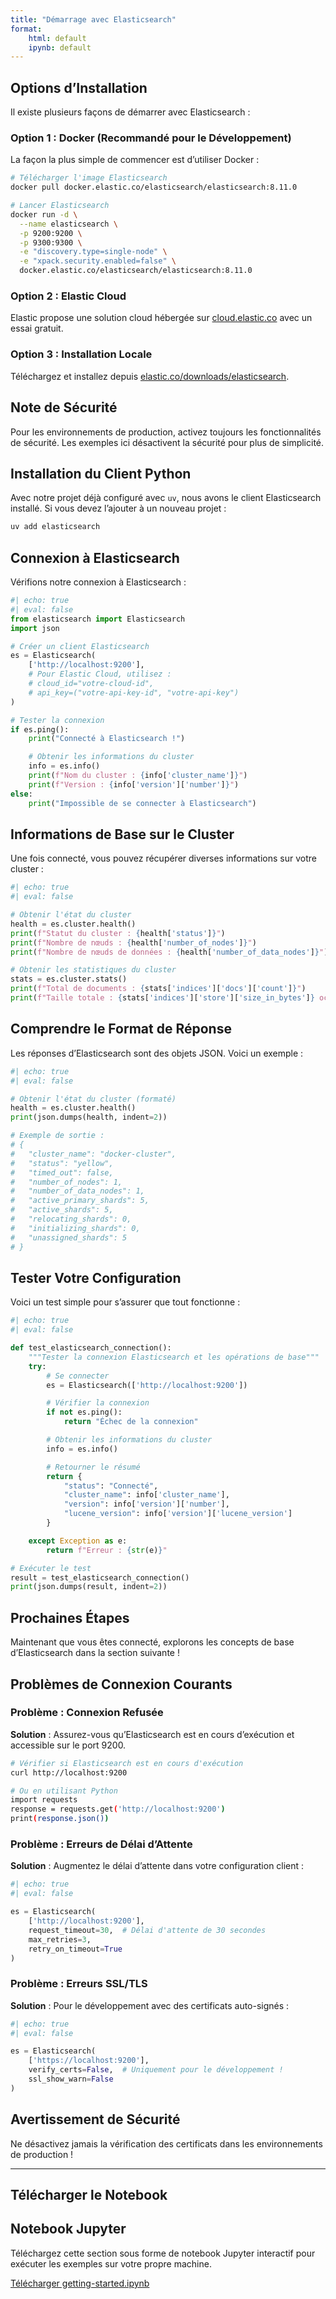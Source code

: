 ```yaml
---
title: "Démarrage avec Elasticsearch"
format:
    html: default
    ipynb: default
---
```


## Options d'Installation

Il existe plusieurs façons de démarrer avec Elasticsearch :

### Option 1 : Docker (Recommandé pour le Développement)

La façon la plus simple de commencer est d'utiliser Docker :

```bash
# Télécharger l'image Elasticsearch
docker pull docker.elastic.co/elasticsearch/elasticsearch:8.11.0

# Lancer Elasticsearch
docker run -d \
  --name elasticsearch \
  -p 9200:9200 \
  -p 9300:9300 \
  -e "discovery.type=single-node" \
  -e "xpack.security.enabled=false" \
  docker.elastic.co/elasticsearch/elasticsearch:8.11.0
```

### Option 2 : Elastic Cloud

Elastic propose une solution cloud hébergée sur [cloud.elastic.co](https://cloud.elastic.co) avec un essai gratuit.

### Option 3 : Installation Locale

Téléchargez et installez depuis [elastic.co/downloads/elasticsearch](https://www.elastic.co/downloads/elasticsearch).

:::{.callout-note}
## Note de Sécurité
Pour les environnements de production, activez toujours les fonctionnalités de sécurité. Les exemples ici désactivent la sécurité pour plus de simplicité.
:::

## Installation du Client Python

Avec notre projet déjà configuré avec `uv`, nous avons le client Elasticsearch installé. Si vous devez l'ajouter à un nouveau projet :

```bash
uv add elasticsearch
```

## Connexion à Elasticsearch

Vérifions notre connexion à Elasticsearch :

```python
#| echo: true
#| eval: false
from elasticsearch import Elasticsearch
import json

# Créer un client Elasticsearch
es = Elasticsearch(
    ['http://localhost:9200'],
    # Pour Elastic Cloud, utilisez :
    # cloud_id="votre-cloud-id",
    # api_key=("votre-api-key-id", "votre-api-key")
)

# Tester la connexion
if es.ping():
    print("Connecté à Elasticsearch !")

    # Obtenir les informations du cluster
    info = es.info()
    print(f"Nom du cluster : {info['cluster_name']}")
    print(f"Version : {info['version']['number']}")
else:
    print("Impossible de se connecter à Elasticsearch")
```

## Informations de Base sur le Cluster

Une fois connecté, vous pouvez récupérer diverses informations sur votre cluster :

```python
#| echo: true
#| eval: false

# Obtenir l'état du cluster
health = es.cluster.health()
print(f"Statut du cluster : {health['status']}")
print(f"Nombre de nœuds : {health['number_of_nodes']}")
print(f"Nombre de nœuds de données : {health['number_of_data_nodes']}")

# Obtenir les statistiques du cluster
stats = es.cluster.stats()
print(f"Total de documents : {stats['indices']['docs']['count']}")
print(f"Taille totale : {stats['indices']['store']['size_in_bytes']} octets")
```

## Comprendre le Format de Réponse

Les réponses d'Elasticsearch sont des objets JSON. Voici un exemple :

```python
#| echo: true
#| eval: false

# Obtenir l'état du cluster (formaté)
health = es.cluster.health()
print(json.dumps(health, indent=2))

# Exemple de sortie :
# {
#   "cluster_name": "docker-cluster",
#   "status": "yellow",
#   "timed_out": false,
#   "number_of_nodes": 1,
#   "number_of_data_nodes": 1,
#   "active_primary_shards": 5,
#   "active_shards": 5,
#   "relocating_shards": 0,
#   "initializing_shards": 0,
#   "unassigned_shards": 5
# }
```

## Tester Votre Configuration

Voici un test simple pour s'assurer que tout fonctionne :

```python
#| echo: true
#| eval: false

def test_elasticsearch_connection():
    """Tester la connexion Elasticsearch et les opérations de base"""
    try:
        # Se connecter
        es = Elasticsearch(['http://localhost:9200'])

        # Vérifier la connexion
        if not es.ping():
            return "Échec de la connexion"

        # Obtenir les informations du cluster
        info = es.info()

        # Retourner le résumé
        return {
            "status": "Connecté",
            "cluster_name": info['cluster_name'],
            "version": info['version']['number'],
            "lucene_version": info['version']['lucene_version']
        }

    except Exception as e:
        return f"Erreur : {str(e)}"

# Exécuter le test
result = test_elasticsearch_connection()
print(json.dumps(result, indent=2))
```

:::{.callout-tip}
## Prochaines Étapes
Maintenant que vous êtes connecté, explorons les concepts de base d'Elasticsearch dans la section suivante !
:::

## Problèmes de Connexion Courants

### Problème : Connexion Refusée

**Solution** : Assurez-vous qu'Elasticsearch est en cours d'exécution et accessible sur le port 9200.

```bash
# Vérifier si Elasticsearch est en cours d'exécution
curl http://localhost:9200

# Ou en utilisant Python
import requests
response = requests.get('http://localhost:9200')
print(response.json())
```

### Problème : Erreurs de Délai d'Attente

**Solution** : Augmentez le délai d'attente dans votre configuration client :

```python
#| echo: true
#| eval: false

es = Elasticsearch(
    ['http://localhost:9200'],
    request_timeout=30,  # Délai d'attente de 30 secondes
    max_retries=3,
    retry_on_timeout=True
)
```

### Problème : Erreurs SSL/TLS

**Solution** : Pour le développement avec des certificats auto-signés :

```python
#| echo: true
#| eval: false

es = Elasticsearch(
    ['https://localhost:9200'],
    verify_certs=False,  # Uniquement pour le développement !
    ssl_show_warn=False
)
```

:::{.callout-warning}
## Avertissement de Sécurité
Ne désactivez jamais la vérification des certificats dans les environnements de production !
:::

---

## Télécharger le Notebook

:::{.callout-note}
## Notebook Jupyter
Téléchargez cette section sous forme de notebook Jupyter interactif pour exécuter les exemples sur votre propre machine.

[Télécharger getting-started.ipynb](getting-started.ipynb){.btn .btn-primary download="getting-started.ipynb"}
:::
